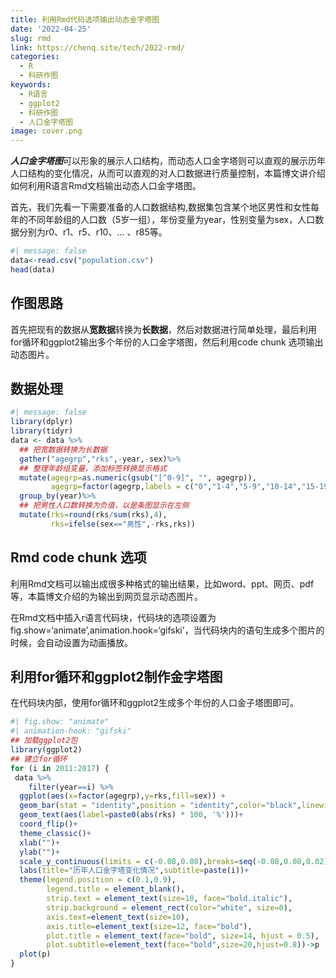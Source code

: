 ```yaml
---
title: 利用Rmd代码选项输出动态金字塔图
date: '2022-04-25'
slug: rmd
link: https://chenq.site/tech/2022-rmd/
categories:
  - R
  - 科研作图
keywords:
  - R语言
  - ggplot2
  - 科研作图
  - 人口金字塔图
image: cover.png
---
```


***人口金字塔图***可以形象的展示人口结构，而动态人口金字塔则可以直观的展示历年人口结构的变化情况，从而可以直观的对人口数据进行质量控制，本篇博文讲介绍如何利用R语言Rmd文档输出动态人口金字塔图。


首先，我们先看一下需要准备的人口数据结构,数据集包含某个地区男性和女性每年的不同年龄组的人口数（5岁一组），年份变量为year，性别变量为sex，人口数据分别为r0、r1、r5、r10、... 、r85等。

```r
#| message: false
data<-read.csv("population.csv")
head(data)
```

## 作图思路
首先把现有的数据从**宽数据**转换为**长数据**，然后对数据进行简单处理，最后利用for循环和ggplot2输出多个年份的人口金字塔图，然后利用code chunk 选项输出动态图片。

## 数据处理

```r
#| message: false
library(dplyr)
library(tidyr)
data <- data %>%
  ## 把宽数据转换为长数据
  gather("agegrp","rks",-year,-sex)%>%
  ## 整理年龄组变量，添加标签转换显示格式
  mutate(agegrp=as.numeric(gsub("[^0-9]", "", agegrp)),
         agegrp=factor(agegrp,labels = c("0","1-4","5-9","10-14","15-19","20-24","25-29","30-34","35-39","40-44","45-49","50-54","55-59","60-64","65-69","70-74","75-79","80-84","85+")))%>%
  group_by(year)%>%
  ## 把男性人口数转换为负值，以是条图显示在左侧
  mutate(rks=round(rks/sum(rks),4),
         rks=ifelse(sex=="男性",-rks,rks))
```


## Rmd code chunk 选项
利用Rmd文档可以输出成很多种格式的输出结果，比如word、ppt、网页、pdf等，本篇博文介绍的为输出到网页显示动态图片。

在Rmd文档中插入r语言代码块，代码块的选项设置为fig.show='animate',animation.hook='gifski'，当代码块内的语句生成多个图片的时候，会自动设置为动画播放。

## 利用for循环和ggplot2制作金字塔图
在代码块内部，使用for循环和ggplot2生成多个年份的人口金子塔图即可。

```r
#| fig.show: "animate"
#| animation-hook: "gifski"
## 加载ggplot2包
library(ggplot2)
## 建立for循环
for (i in 2011:2017) {
 data %>% 
    filter(year==i) %>%
  ggplot(aes(x=factor(agegrp),y=rks,fill=sex)) +
  geom_bar(stat = "identity",position = "identity",color="black",linewidth=0.25)+
  geom_text(aes(label=paste0(abs(rks) * 100, '%')))+
  coord_flip()+
  theme_classic()+
  xlab("")+
  ylab("")+
  scale_y_continuous(limits = c(-0.08,0.08),breaks=seq(-0.08,0.08,0.02),labels = function(x) paste0(abs(x) * 100, '%'))+
  labs(title="历年人口金字塔变化情况",subtitle=paste(i))+
  theme(legend.position = c(0.1,0.9),
        legend.title = element_blank(),
        strip.text = element_text(size=10, face="bold.italic"),
        strip.background = element_rect(color="white", size=0),
        axis.text=element_text(size=10),
        axis.title=element_text(size=12, face="bold"),
        plot.title = element_text(face="bold", size=14, hjust = 0.5),
        plot.subtitle=element_text(face="bold",size=20,hjust=0.8))->p
  plot(p)
}

```



